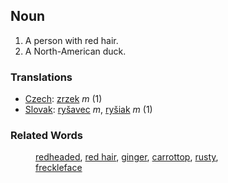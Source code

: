 ==Noun==

# A person with red hair.
# A North-American duck.

===Translations===

*[[Czech]]: [[zrzek]] ''m'' (1)
*[[Slovak]]: [[ryšavec]] ''m'', [[ryšiak]] ''m'' (1)

===Related Words===
:[[redheaded]], [[red hair]], [[ginger]], [[carrottop]], [[rusty]],
:[[freckleface]]